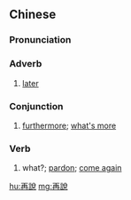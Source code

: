 {{also|再说}}
==Chinese==
{{zh-forms|s=再说}}

===Pronunciation===
{{zh-pron
|m=zàishuō
|c=zoi3 syut3
|cat=adv,con
}}

===Adverb===
{{zh-adv}}

# [[later]]

===Conjunction===
{{zh-con}}

# [[furthermore]]; [[what's more]]

===Verb===
{{zh-adv}}

# what?; [[pardon]]; [[come again]]
#: {{zh-x|請 再說 一 遍。|Could you please '''repeat''' (what you just said)?}}

[[hu:再說]]
[[mg:再說]]